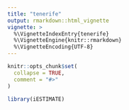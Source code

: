 ```yaml
---
title: "tenerife"
output: rmarkdown::html_vignette
vignette: >
  %\VignetteIndexEntry{tenerife}
  %\VignetteEngine{knitr::rmarkdown}
  %\VignetteEncoding{UTF-8}
---
```


```r
knitr::opts_chunk$set(
  collapse = TRUE,
  comment = "#>"
)
```

```r
library(iESTIMATE)
```
